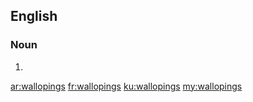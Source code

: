 ==English==

===Noun===
{{head|en|noun plural form}}

# {{plural of|walloping|lang=en}}

[[ar:wallopings]]
[[fr:wallopings]]
[[ku:wallopings]]
[[my:wallopings]]